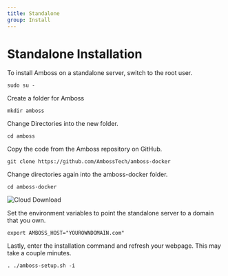 ```yaml
---
title: Standalone
group: Install
---
```


# Standalone Installation

To install Amboss on a standalone server, switch to the root user.

`sudo su - `

Create a folder for Amboss

`mkdir amboss`

Change Directories into the new folder.

`cd amboss`

Copy the code from the Amboss repository on GitHub.

`git clone https://github.com/AmbossTech/amboss-docker`

Change directories again into the amboss-docker folder.

`cd amboss-docker`

![Cloud Download](/assets/docs/cloud/DO-PuTTY-git.png)

Set the environment variables to point the standalone server to a domain that you own.

`export AMBOSS_HOST="YOUROWNDOMAIN.com"`

Lastly, enter the installation command and refresh your webpage. This may take a couple minutes.

`. ./amboss-setup.sh -i `
